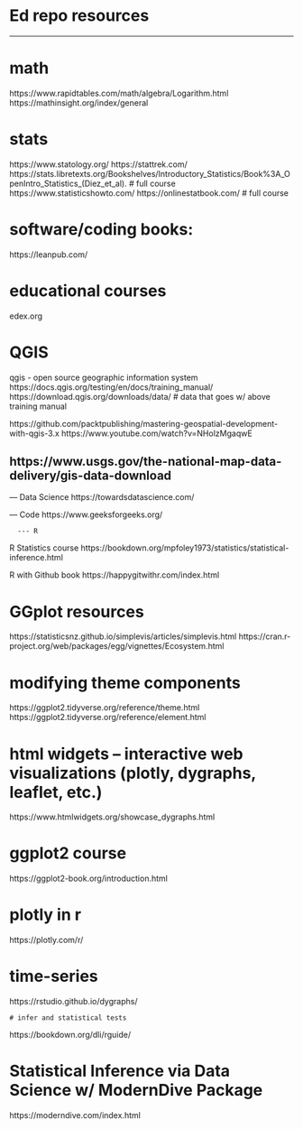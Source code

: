 # Ed repo resources


---

# math
https://www.rapidtables.com/math/algebra/Logarithm.html
https://mathinsight.org/index/general

# stats
https://www.statology.org/
https://stattrek.com/
https://stats.libretexts.org/Bookshelves/Introductory_Statistics/Book%3A_OpenIntro_Statistics_(Diez_et_al). # full course
https://www.statisticshowto.com/
https://onlinestatbook.com/ # full course




# software/coding books:
https://leanpub.com/





# educational courses
edex.org

# QGIS
qgis - open source geographic information system
https://docs.qgis.org/testing/en/docs/training_manual/
https://download.qgis.org/downloads/data/ # data that goes w/ above training manual

https://github.com/packtpublishing/mastering-geospatial-development-with-qgis-3.x
https://www.youtube.com/watch?v=NHolzMgaqwE

https://www.usgs.gov/the-national-map-data-delivery/gis-data-download
---


--- Data Science
https://towardsdatascience.com/


--- Code
https://www.geeksforgeeks.org/



      --- R

R Statistics course
https://bookdown.org/mpfoley1973/statistics/statistical-inference.html

R with Github book
https://happygitwithr.com/index.html


# GGplot resources
https://statisticsnz.github.io/simplevis/articles/simplevis.html 
https://cran.r-project.org/web/packages/egg/vignettes/Ecosystem.html

# modifying theme components
https://ggplot2.tidyverse.org/reference/theme.html
https://ggplot2.tidyverse.org/reference/element.html

# html widgets -- interactive web visualizations (plotly, dygraphs, leaflet, etc.) 
https://www.htmlwidgets.org/showcase_dygraphs.html


# ggplot2 course
https://ggplot2-book.org/introduction.html 

# plotly in r
https://plotly.com/r/

# time-series
https://rstudio.github.io/dygraphs/



    # infer and statistical tests
https://bookdown.org/dli/rguide/

# Statistical Inference via Data Science w/ ModernDive Package
https://moderndive.com/index.html


